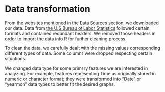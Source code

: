 # Data transformation

From the websites mentioned in the Data Sources section, we downloaded our data. Data from [the U.S Bureau of Labor Statistics](https://www.bls.gov/) followed certain formats and contained redundant headers. We removed those headers in order to import the data into R for further cleaning process. 


To clean the data, we carefully dealt with the missing values corresponding different types of data. Some columns were dropped respecting certain situations.

We changed data type for some primary features we are interested in analyzing. For example, features representing Time as originally stored in numeric or character format; they were transformed into "Date" or "yearmon" data types to better fit the desired graphs.